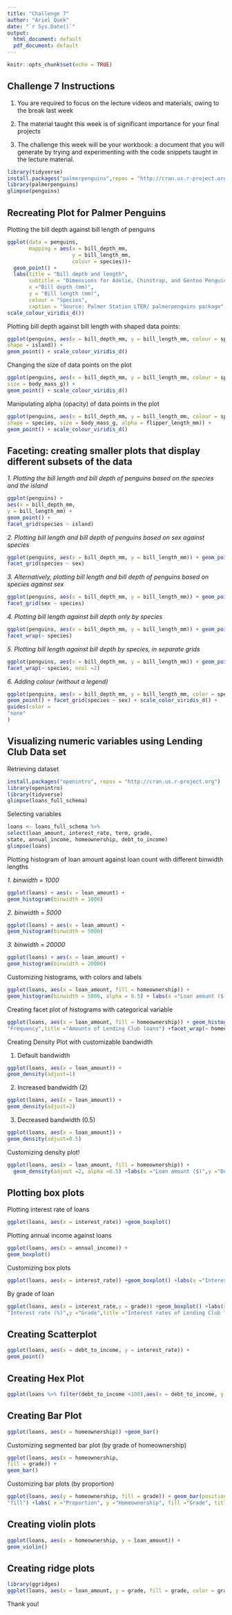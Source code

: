 ---
title: "Challenge 7" 
author: "Ariel Quek"
date: "`r Sys.Date()`"
output: 
  html_document: default
  pdf_document: default
---

```{r setup, include=TRUE}
knitr::opts_chunk$set(echo = TRUE)
```

## Challenge 7 Instructions 

1. You are required to focus on the lecture videos and materials, owing to the break last week

2. The material taught this week is of significant importance for your final projects

3. The challenge this week will be your workbook: a document that you will generate by trying and experimenting with the code snippets taught in the lecture material.

```{r, echo=TRUE,eval=TRUE,warning=FALSE}
library(tidyverse)
install.packages("palmerpenguins",repos = "http://cran.us.r-project.org")
library(palmerpenguins)
glimpse(penguins)
```

## Recreating Plot for Palmer Penguins 

Plotting the bill depth against bill length of penguins 

```{r, echo=TRUE, eval=TRUE}
ggplot(data = penguins,
       mapping = aes(x = bill_depth_mm,
                     y = bill_length_mm,
                     colour = species))+
  geom_point() +
  labs(title = "Bill depth and length", 
       subtitle = "Dimensions for Adelie, Chinstrap, and Gentoo Penguins",
       x ="Bill depth (mm)", 
       y = "Bill length (mm)",
       colour = "Species",
       caption = "Source: Palmer Station LTER/ palmerpenguins package",
scale_colour_viridis_d())
```
Plotting bill depth against bill length with shaped data points: 

```{r, echo=TRUE, eval=TRUE}
ggplot(penguins, aes(x = bill_depth_mm, y = bill_length_mm, colour = species,
shape = island)) +
geom_point() + scale_colour_viridis_d()
```

Changing the size of data points on the plot 

```{r, eval=TRUE, echo=TRUE}
ggplot(penguins, aes(x = bill_depth_mm, y = bill_length_mm, colour = species, shape = species,
size = body_mass_g)) +
geom_point() + scale_colour_viridis_d()
```

Manipulating alpha (opacity) of data points in the plot 

```{r, eval=TRUE, echo=TRUE}
ggplot(penguins, aes(x = bill_depth_mm, y = bill_length_mm, colour = species,
shape = species, size = body_mass_g, alpha = flipper_length_mm)) +
geom_point() + scale_colour_viridis_d()
```

## Faceting: creating smaller plots that display different subsets of the data 

*1. Plotting the bill length and bill depth of penguins based on the species and the island* 
```{r, echo=TRUE, eval=TRUE}
ggplot(penguins) +
aes(x = bill_depth_mm,
y = bill_length_mm) +
geom_point() +
facet_grid(species ~ island)
```

*2. Plotting bill length and bill depth of penguins based on sex against species* 
```{r, eval=TRUE, echo=TRUE}
ggplot(penguins, aes(x = bill_depth_mm, y = bill_length_mm)) + geom_point() +
facet_grid(species ~ sex)
```

*3. Alternatively, plotting bill length and bill depth of penguins based on species against sex* 
```{r, echo=TRUE, eval=TRUE}
ggplot(penguins, aes(x = bill_depth_mm, y = bill_length_mm)) + geom_point() +
facet_grid(sex ~ species)
```

*4. Plotting bill length against bill depth only by species* 
```{r, echo=TRUE, eval=TRUE}
ggplot(penguins, aes(x = bill_depth_mm, y = bill_length_mm)) + geom_point() +
facet_wrap(~ species)
```
*5. Plotting bill length against bill depth by species, in separate grids*
```{r, echo=TRUE, eval=TRUE}
ggplot(penguins, aes(x = bill_depth_mm, y = bill_length_mm)) + geom_point()+
facet_wrap(~ species, ncol =2)
```
*6. Adding colour (without a legend)* 
```{r, echo=TRUE, eval=TRUE}
ggplot(penguins, aes(x = bill_depth_mm, y = bill_length_mm, color = species)) +
geom_point() + facet_grid(species ~ sex) + scale_color_viridis_d() +
guides(color =
"none"
)
```
## Visualizing numeric variables using Lending Club Data set

Retrieving dataset
```{r, echo=TRUE, eval=TRUE}
install.packages("openintro", repos = "http://cran.us.r-project.org")
library(openintro)
library(tidyverse)
glimpse(loans_full_schema)
```
Selecting variables
```{r, echo=TRUE, eval=TRUE}
loans <- loans_full_schema %>%
select(loan_amount, interest_rate, term, grade,
state, annual_income, homeownership, debt_to_income)
glimpse(loans)
```
Plotting histogram of loan amount against loan count with different binwidth lengths 

*1. binwidth = 1000*
```{r, echo=TRUE, eval=TRUE}
ggplot(loans) + aes(x = loan_amount) +
geom_histogram(binwidth = 1000)
```

*2. binwidth = 5000*
```{r, echo=TRUE, eval=TRUE}
ggplot(loans) + aes(x = loan_amount) +
geom_histogram(binwidth = 5000)
```

*3. binwidth = 20000* 
```{r, echo=TRUE, eval=TRUE}
ggplot(loans) + aes(x = loan_amount) +
geom_histogram(binwidth = 20000)
```

Customizing histograms, with colors and labels
```{r, eval=TRUE, echo=TRUE}
ggplot(loans, aes(x = loan_amount, fill = homeownership)) +
geom_histogram(binwidth = 5000, alpha = 0.5) + labs(x ="Loan amount ($)",y ="Frequency",title ="Amounts of Lending Club loans")
```

Creating facet plot of histograms with categorical variable 
```{r, echo=TRUE, eval=TRUE}
ggplot(loans, aes(x = loan_amount, fill = homeownership)) + geom_histogram(binwidth = 5000) + labs(x ="Loan amount ($)",y =
"Frequency",title ="Amounts of Lending Club loans") +facet_wrap(~ homeownership, nrow =3)
```

Creating Density Plot with customizable bandwidth

1. Default bandwidth 
```{r, eval=TRUE, echo=TRUE}
ggplot(loans, aes(x = loan_amount)) +
geom_density(adjust=1)
```

2. Increased bandwidth (2)
```{r, eval=TRUE, echo=TRUE}
ggplot(loans, aes(x = loan_amount)) +
geom_density(adjust=2)
```

3. Decreased bandwidth (0.5)
```{r, eval=TRUE, echo=TRUE}
ggplot(loans, aes(x = loan_amount)) +
geom_density(adjust=0.5)
```

Customizing density plot!
```{r, eval=TRUE, echo=TRUE}
ggplot(loans, aes(x = loan_amount, fill = homeownership)) +
  geom_density(adjust =2, alpha =0.5) +labs(x ="Loan amount ($)",y ="Density",title ="Amounts of Lending Club loans", fill ="Homeownership")
```
## Plotting box plots 

Plotting interest rate of loans 
```{r, echo=TRUE, eval=TRUE}
ggplot(loans, aes(x = interest_rate)) +geom_boxplot()
```

Plotting annual income against loans 
```{r, echo=TRUE, eval=TRUE}
ggplot(loans, aes(x = annual_income)) +
geom_boxplot()
```
Customizing box plots 
```{r, echo=TRUE, eval=TRUE}
ggplot(loans, aes(x = interest_rate)) +geom_boxplot() +labs(x ="Interest rate (%)",y =NULL,title ="Interest rates of Lending Club loans") +theme( axis.ticks.y = element_blank(), axis.text.y = element_blank() )
```

By grade of loan 
```{r, eval=TRUE, echo=TRUE}
ggplot(loans, aes(x = interest_rate,y = grade)) +geom_boxplot() +labs(x =
"Interest rate (%)",y ="Grade",title ="Interest rates of Lending Club loans",subtitle= "by grade of loan")
```

## Creating Scatterplot 
```{r, echo=TRUE, eval=TRUE}
ggplot(loans, aes(x = debt_to_income, y = interest_rate)) +
geom_point()
```

## Creating Hex Plot 
```{r, echo=TRUE, eval=TRUE}
ggplot(loans %>% filter(debt_to_income <100),aes(x = debt_to_income, y = interest_rate)) +geom_hex()
```

## Creating Bar Plot 
```{r, eval=TRUE, echo=TRUE}
ggplot(loans, aes(x = homeownership)) +geom_bar()
```

Customizing segmented bar plot (by grade of homeownership)
```{r, eval=TRUE, echo=TRUE}
ggplot(loans, aes(x = homeownership,
fill = grade)) +
geom_bar()
```

Customizing bar plots (by proportion)
```{r, eval=TRUE, echo=TRUE}
ggplot(loans, aes(y = homeownership, fill = grade)) + geom_bar(position =
"fill") +labs( x ="Proportion", y ="Homeownership", fill ="Grade", title ="Grades of Lending Club loans", subtitle="and homeownership of lendee")
```

## Creating violin plots 
```{r, eval=TRUE, echo=TRUE}
ggplot(loans, aes(x = homeownership, y = loan_amount)) +
geom_violin()
```

## Creating ridge plots 
```{r, echo=TRUE, eval=TRUE}
library(ggridges)
ggplot(loans, aes(x = loan_amount, y = grade, fill = grade, color = grade)) +geom_density_ridges(alpha =0.5)
```

Thank you! 

